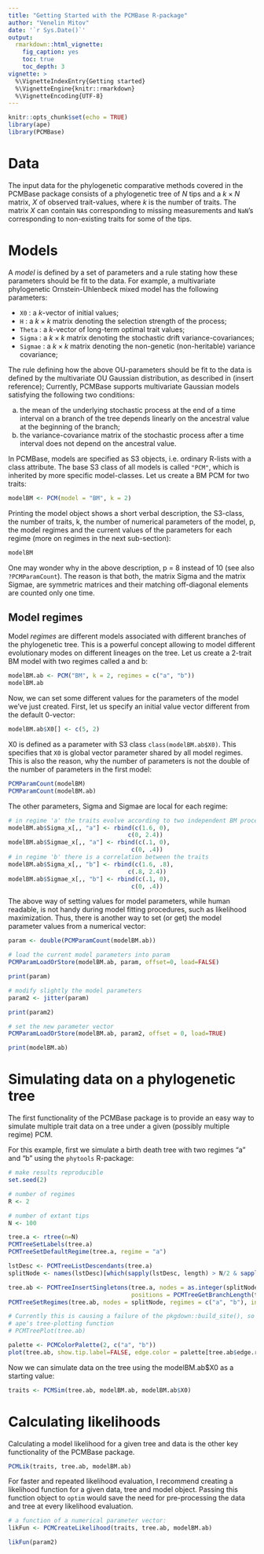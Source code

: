 ```yaml
---
title: "Getting Started with the PCMBase R-package"
author: "Venelin Mitov"
date: '`r Sys.Date()`'
output: 
  rmarkdown::html_vignette:
    fig_caption: yes
    toc: true
    toc_depth: 3
vignette: >
  %\VignetteIndexEntry{Getting started}
  %\VignetteEngine{knitr::rmarkdown}
  %\VignetteEncoding{UTF-8}
---
```


```r
knitr::opts_chunk$set(echo = TRUE)
library(ape)
library(PCMBase)
```


# Data 

The input data for the phylogenetic comparative methods covered in the PCMBase package consists of a phylogenetic tree of $N$ tips and a $k\times N$ matrix, $X$ of observed trait-values, where $k$ is the number of traits. The matrix $X$ can contain `NA`s corresponding to missing measurements and `NaN`'s corresponding to non-existing traits for some of the tips.

# Models
A *model* is defined by a set of parameters and a rule stating how these parameters should be fit to the data. For example, a multivariate phylogenetic Ornstein-Uhlenbeck mixed model has the following parameters:

- `X0` : a $k$-vector of initial values;
- `H` : a $k\times k$ matrix denoting the selection strength of the process;
- `Theta` : a $k$-vector of long-term optimal trait values;
- `Sigma` : a $k\times k$ matrix denoting the stochastic drift variance-covariances;
- `Sigmae` : a $k\times k$ matrix denoting the non-genetic (non-heritable) variance covariance;

The rule defining how the above OU-parameters should be fit to the data is defined by the multivariate OU Gaussian distribution, as described in (insert reference); Currently, PCMBase supports multivariate Gaussian models satisfying the following two conditions:

a. the mean of the underlying stochastic process at the end of a time interval on a branch of the tree depends linearly on the ancestral value at the beginning of the branch;
b. the variance-covariance matrix of the stochastic process after a time interval does not depend on the ancestral value.

In PCMBase, models are specified as S3 objects, i.e. ordinary R-lists with a class attribute. The base S3 class of all models is called `"PCM"`, which is inherited by more specific model-classes. Let us create a BM PCM for two traits:

```r
modelBM <- PCM(model = "BM", k = 2)
```

Printing the model object shows a short verbal description, the S3-class, the number of traits, k, the number of numerical parameters of the model, p, the model regimes and the current values of the parameters for each regime (more on regimes in the next sub-section):

```r
modelBM
```

One may wonder why in the above description, p = 8 instead of 10 (see also `?PCMParamCount`). The reason is that both, the matrix Sigma and the matrix Sigmae, are symmetric matrices and their matching off-diagonal elements are counted only one time.

## Model regimes
Model *regimes* are different models associated with different branches of the phylogenetic tree. This is a powerful concept allowing to model different evolutionary modes on different lineages on the tree. Let us create a 2-trait BM model with two regimes called a and b:

```r
modelBM.ab <- PCM("BM", k = 2, regimes = c("a", "b"))
modelBM.ab
```

Now, we can set some different values for the parameters of the model we've just created. First, let us specify an initial value vector different from the default 0-vector:

```r
modelBM.ab$X0[] <- c(5, 2)
```

X0 is defined as a parameter with S3 class `class(modelBM.ab$X0)`. This specifies that `X0` is global vector parameter shared by all model regimes. This is also the reason, why the number of parameters is not the double of the number of parameters in the first model:

```r
PCMParamCount(modelBM)
PCMParamCount(modelBM.ab)
```

The other parameters, Sigma and Sigmae are local for each regime:

```r
# in regime 'a' the traits evolve according to two independent BM processes (starting from the global vecto X0).
modelBM.ab$Sigma_x[,, "a"] <- rbind(c(1.6, 0),
                                  c(0, 2.4))
modelBM.ab$Sigmae_x[,, "a"] <- rbind(c(.1, 0),
                                   c(0, .4))
# in regime 'b' there is a correlation between the traits
modelBM.ab$Sigma_x[,, "b"] <- rbind(c(1.6, .8),
                                  c(.8, 2.4))
modelBM.ab$Sigmae_x[,, "b"] <- rbind(c(.1, 0),
                                   c(0, .4))
```

The above way of setting values for model parameters, while human readable, is not handy during model fitting procedures, such as likelihood maximization. Thus, there is another way to set (or get) the model parameter values from a numerical vector:

```r
param <- double(PCMParamCount(modelBM.ab))

# load the current model parameters into param
PCMParamLoadOrStore(modelBM.ab, param, offset=0, load=FALSE)

print(param)

# modify slightly the model parameters
param2 <- jitter(param)

print(param2)

# set the new parameter vector
PCMParamLoadOrStore(modelBM.ab, param2, offset = 0, load=TRUE)

print(modelBM.ab)
```


# Simulating data on a phylogenetic tree
The first functionality of the PCMBase package is to provide an easy way to simulate multiple trait data on a tree under a given (possibly multiple regime) PCM. 

For this example, first we simulate a birth death tree with two regimes "a" and "b" using the `phytools` R-package:

```r
# make results reproducible
set.seed(2)

# number of regimes
R <- 2

# number of extant tips
N <- 100

tree.a <- rtree(n=N)
PCMTreeSetLabels(tree.a)
PCMTreeSetDefaultRegime(tree.a, regime = "a")

lstDesc <- PCMTreeListDescendants(tree.a)
splitNode <- names(lstDesc)[which(sapply(lstDesc, length) > N/2 & sapply(lstDesc, length) < 2*N/3)][1]

tree.ab <- PCMTreeInsertSingletons(tree.a, nodes = as.integer(splitNode), 
                                   positions = PCMTreeGetBranchLength(tree.a, as.integer(splitNode))/2)
PCMTreeSetRegimes(tree.ab, nodes = splitNode, regimes = c("a", "b"), inplace = TRUE)

# Currently this is causing a failure of the pkgdown::build_site(), so we use the 
# ape's tree-plotting function
# PCMTreePlot(tree.ab)

palette <- PCMColorPalette(2, c("a", "b"))
plot(tree.ab, show.tip.label=FALSE, edge.color = palette[tree.ab$edge.regime])
```

Now we can simulate data on the tree using the modelBM.ab$X0 as a starting value:

```r
traits <- PCMSim(tree.ab, modelBM.ab, modelBM.ab$X0)
```

# Calculating likelihoods
Calculating a model likelihood for a given tree and data is the other key functionality of the PCMBase package.

```r
PCMLik(traits, tree.ab, modelBM.ab)
```

For faster and repeated likelihood evaluation, I recommend creating a likelihood function for a given 
data, tree and model object. Passing this function object to `optim` would save the need for pre-processing the data and tree at every 
likelihood evaluation.

```r
# a function of a numerical parameter vector:
likFun <- PCMCreateLikelihood(traits, tree.ab, modelBM.ab)

likFun(param2)
```




